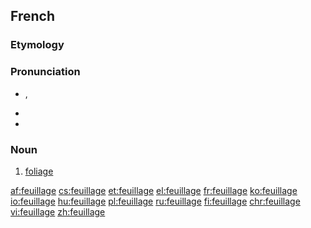 ==French==

===Etymology===
{{suffix|feuille|age|lang=fr}}

===Pronunciation===
* {{IPA|/fœ.jaʒ/|lang=fr}}, {{X-SAMPA|/f9.jaZ@/|lang=fr}}
* {{audio|Fr-feuillage.ogg|Audio (France, Paris)}}
* {{homophones|feuillages|lang=fr}}

===Noun===
{{fr-noun|m}}

# [[foliage]]

[[af:feuillage]]
[[cs:feuillage]]
[[et:feuillage]]
[[el:feuillage]]
[[fr:feuillage]]
[[ko:feuillage]]
[[io:feuillage]]
[[hu:feuillage]]
[[pl:feuillage]]
[[ru:feuillage]]
[[fi:feuillage]]
[[chr:feuillage]]
[[vi:feuillage]]
[[zh:feuillage]]